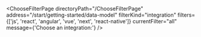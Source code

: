 

<ChooseFilterPage
  directoryPath="/ChooseFilterPage"
  address="/start/getting-started/data-model"
  filterKind="integration"
  filters={['js', 'react', 'angular', 'vue', 'next', 'react-native']}
  currentFilter="all"
  message={'Choose an integration:'}
/>
